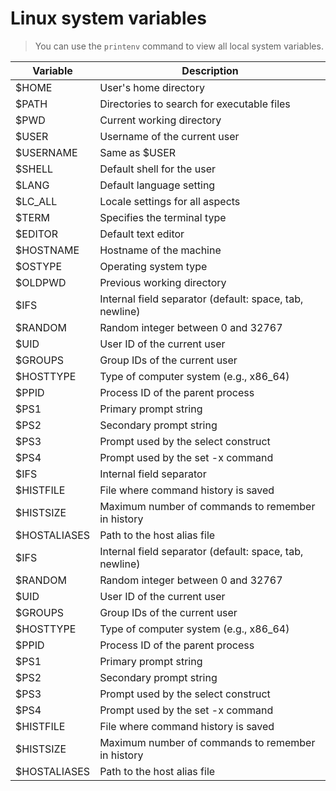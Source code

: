 # Linux system variables

> You can use the `printenv` command to view all local system variables.

| Variable   | Description                                            |
|------------|--------------------------------------------------------|
| $HOME    | User's home directory                                  |
| $PATH    | Directories to search for executable files             |
| $PWD     | Current working directory                              |
| $USER    | Username of the current user                           |
| $USERNAME| Same as $USER                                        |
| $SHELL   | Default shell for the user                             |
| $LANG    | Default language setting                               |
| $LC_ALL  | Locale settings for all aspects                        |
| $TERM    | Specifies the terminal type                            |
| $EDITOR  | Default text editor                                    |
| $HOSTNAME| Hostname of the machine                                |
| $OSTYPE  | Operating system type                                  |
| $OLDPWD  | Previous working directory                             |
| $IFS     | Internal field separator (default: space, tab, newline)|
| $RANDOM  | Random integer between 0 and 32767                     |
| $UID     | User ID of the current user                            |
| $GROUPS  | Group IDs of the current user                          |
| $HOSTTYPE| Type of computer system (e.g., x86_64)                 |
| $PPID    | Process ID of the parent process                       |
| $PS1     | Primary prompt string                                  |
| $PS2     | Secondary prompt string                                |
| $PS3     | Prompt used by the select construct                    |
| $PS4     | Prompt used by the set -x command                      |
| $IFS     | Internal field separator                               |
| $HISTFILE| File where command history is saved                    |
| $HISTSIZE| Maximum number of commands to remember in history      |
| $HOSTALIASES | Path to the host alias file                        |
| $IFS        | Internal field separator (default: space, tab, newline)|
| $RANDOM     | Random integer between 0 and 32767                     |
| $UID        | User ID of the current user                            |
| $GROUPS     | Group IDs of the current user                          |
| $HOSTTYPE   | Type of computer system (e.g., x86_64)                 |
| $PPID       | Process ID of the parent process                       |
| $PS1        | Primary prompt string                                  |
| $PS2        | Secondary prompt string                                |
| $PS3        | Prompt used by the select construct                    |
| $PS4        | Prompt used by the set -x command                      |
| $HISTFILE   | File where command history is saved                    |
| $HISTSIZE   | Maximum number of commands to remember in history      |
| $HOSTALIASES| Path to the host alias file                            |
